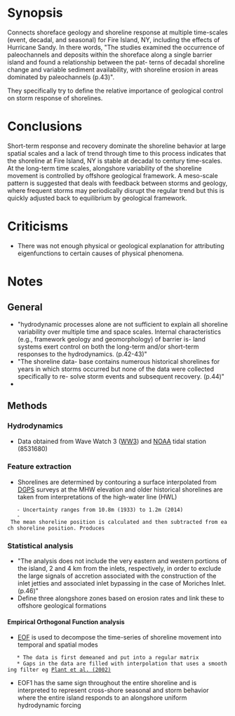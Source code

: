 = Synopsis = 
Connects shoreface geology and shoreline response at multiple time-scales (event, decadal, and seasonal) for Fire Island, NY, including the effects of Hurricane Sandy. In there words, "The studies examined the occurrence of paleochannels and deposits within the shoreface along a single barrier island and found a relationship between the pat- terns of decadal shoreline change and variable sediment availability, with shoreline erosion in areas dominated by paleochannels (p.43)".

They specifically try to define the relative importance of geological control on storm response of shorelines. 

= Conclusions =
Short-term response and recovery dominate the shoreline behavior at large spatial scales and a lack of trend through time to this process indicates that the shoreline at Fire Island, NY is stable at decadal to century time-scales. At the long-term time scales, alongshore variability of the shoreline movement is controlled by offshore geological framework. A meso-scale pattern is suggested that deals with feedback between storms and geology, where frequent storms may periodically disrupt the regular trend but this is quickly adjusted back to equilibrium by geological framework.

= Criticisms =
* There was not enough physical or geological explanation for attributing eigenfunctions to certain causes of physical phenomena.

= Notes =
== General ==
* "hydrodynamic processes alone are not sufficient to explain all shoreline variability over multiple time and space scales. Internal characteristics (e.g., framework geology and geomorphology) of barrier is- land systems exert control on both the long-term and/or short-term responses to the hydrodynamics. (p.42-43)"
* "The shoreline data- base contains numerous historical shorelines for years in which storms occurred but none of the data were collected specifically to re- solve storm events and subsequent recovery. (p.44)"
* 

== Methods ==
=== Hydrodynamics ===
* Data obtained from Wave Watch 3 ([[WW3]]) and [[NOAA]] tidal station (8531680) 

=== Feature extraction ===
* Shorelines are determined by contouring a surface interpolated from [[DGPS]] surveys at the MHW elevation and older historical shorelines are taken from interpretations of the high-water line (HWL)
	- Uncertainty ranges from 10.8m (1933) to 1.2m (2014)
	- The mean shoreline position is calculated and then subtracted from each shoreline position. Produces

=== Statistical analysis ===
* "The analysis does not include the very eastern and western portions of the island, 2 and 4 km from the inlets, respectively, in order to exclude the large signals of accretion associated with the construction of the inlet jetties and associated inlet bypassing in the case of Moriches Inlet. (p.46)"
* Define three alongshore zones based on erosion rates and link these to offshore geological formations

==== Empirical Orthogonal Function analysis ====
* [[EOF]] is used to decompose the time-series of shoreline movement into temporal and spatial modes
	* The data is first demeaned and put into a regular matrix
	* Gaps in the data are filled with interpolation that uses a smoothing filter eg [[Plant et al. (2002)]]
* EOF1 has the same sign throughout the entire shoreline and is interpreted to represent cross-shore seasonal and storm behavior where the entire island responds to an alongshore uniform hydrodynamic forcing 
